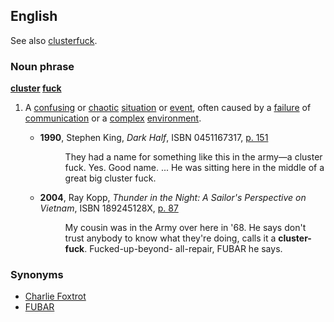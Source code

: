 ==English==
See also [[clusterfuck]].
===Noun phrase===
'''[[cluster]] [[fuck]]'''
#{{context|US|military|slang}} A [[confusing]] or [[chaotic]] [[situation]] or [[event]], often caused by a [[failure]] of  [[communication]] or a [[complex]] [[environment]].
#*'''1990''', Stephen King, ''Dark Half'', ISBN 0451167317, [http://books.google.com/books?id=v0Zd99d0xLkC&q=%22cluster+fuck%22+date:0-1994&dq=%22cluster+fuck%22+date:0-1994&pgis=1 p. 151]
#*:They had a name for something like this in the army—a cluster fuck. Yes. Good name. ... He was sitting here in the middle of a great big cluster fuck.
#*'''2004''', Ray Kopp, ''Thunder in the Night: A Sailor's Perspective on Vietnam'', ISBN 189245128X, [http://books.google.com/books?id=T53y42RaR7cC&pg=PA87&ots=yJpU0kl8BL&dq=%22cluster+fuck%22+intitle:thunder&sig=0FGfLgiGEP3Yu9JQe1KsDjzwDKw p. 87]
#*:My cousin was in the Army over here in '68.  He says don't trust anybody to know what they're doing, calls it a '''cluster-fuck'''.  Fucked-up-beyond- all-repair, FUBAR he says.

===Synonyms===
*[[Charlie Foxtrot]]
*[[FUBAR]]